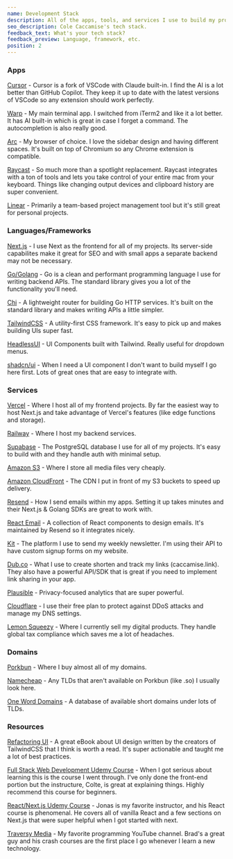 ```yaml
---
name: Development Stack
description: All of the apps, tools, and services I use to build my projects.
seo_description: Cole Caccamise's tech stack.
feedback_text: What's your tech stack?
feedback_preview: Language, framework, etc.
position: 2
---
```


### Apps

[Cursor](https://caccamise.link/cursor) - Cursor is a fork of VSCode with Claude built-in. I find the AI is a lot better than GitHub Copilot. They keep it up to date with the latest versions of VSCode so any extension should work perfectly.

[Warp](https://caccamise.link/warp) - My main terminal app. I switched from iTerm2 and like it a lot better. It has AI built-in which is great in case I forget a command. The autocompletion is also really good.

[Arc](https://caccamise.link/arc) - My browser of choice. I love the sidebar design and having different spaces. It's built on top of Chromium so any Chrome extension is compatible.

[Raycast](https://raycast.com/?via=cole) - So much more than a spotlight replacement. Raycast integrates with a ton of tools and lets you take control of your entire mac from your keyboard. Things like changing output devices and clipboard history are super convenient.

[Linear](https://linear.app) - Primarily a team-based project management tool but it's still great for personal projects.

### Languages/Frameworks

[Next.js](https://nextjs.org) - I use Next as the frontend for all of my projects. Its server-side capabilites make it great for SEO and with small apps a separate backend may not be necessary.

[Go/Golang](https://go.dev/) - Go is a clean and performant programming language I use for writing backend APIs. The standard library gives you a lot of the functionality you'll need.

[Chi](https://go-chi.io/) - A lightweight router for building Go HTTP services. It's built on the standard library and makes writing APIs a little simpler.

[TailwindCSS](https://tailwindcss.com) - A utility-first CSS framework. It's easy to pick up and makes building UIs super fast.

[HeadlessUI](https://headlessui.com) - UI Components built with Tailwind. Really useful for dropdown menus.

[shadcn/ui](https://ui.shadcn.com) - When I need a UI component I don't want to build myself I go here first. Lots of great ones that are easy to integrate with.

### Services

[Vercel](https://vercel.com) - Where I host all of my frontend projects. By far the easiest way to host Next.js and take advantage of Vercel's features (like edge functions and storage).

[Railway](https://caccamise.link/railway) - Where I host my backend services.

[Supabase](https://supabase.com) - The PostgreSQL database I use for all of my projects. It's easy to build with and they handle auth with minimal setup.

[Amazon S3](https://aws.amazon.com/s3) - Where I store all media files very cheaply.

[Amazon CloudFront](https://aws.amazon.com/cloudfront/) - The CDN I put in front of my S3 buckets to speed up delivery.

[Resend](https://resend.com) - How I send emails within my apps. Setting it up takes minutes and their Next.js & Golang SDKs are great to work with.

[React Email](https://react.email) - A collection of React components to design emails. It's maintained by Resend so it integrates nicely.

[Kit](https://kit.com) - The platform I use to send my weekly newsletter. I'm using their API to have custom signup forms on my website.

[Dub.co](https://caccamise.link/dub) - What I use to create shorten and track my links (<Link href='https://caccamise.link/'>caccamise.link</Link>). They also have a powerful API/SDK that is great if you need to implement link sharing in your app.

[Plausible](https://plausible.io) - Privacy-focused analytics that are super powerful.

[Cloudflare](https://cloudflare.com) - I use their free plan to protect against DDoS attacks and manage my DNS settings.

[Lemon Squeezy](https://lemonsqueezy.com) - Where I currently sell my digital products. They handle global tax compliance which saves me a lot of headaches.

### Domains

[Porkbun](https://porkbun.com) - Where I buy almost all of my domains.

[Namecheap](https://namecheap.com) - Any TLDs that aren't available on Porkbun (like .so) I usually look here.

[One Word Domains](https://caccamise.link/domains) - A database of available short domains under lots of TLDs.

### Resources

[Refactoring UI](https://www.refactoringui.com) - A great eBook about UI design written by the creators of TailwindCSS that I think is worth a read. It's super actionable and taught me a lot of best practices.

[Full Stack Web Development Udemy Course](https://www.udemy.com/course/the-web-developer-bootcamp/?couponCode=LEARNNOWPLANS) - When I got serious about learning this is the course I went through. I've only done the front-end portion but the instructure, Colte, is great at explaining things. Highly recommend this course for beginners.

[React/Next.js Udemy Course](https://www.udemy.com/course/the-ultimate-react-course) - Jonas is my favorite instructor, and his React course is phenomenal. He covers all of vanilla React and a few sections on Next.js that were super helpful when I got started with next.

[Traversy Media](https://www.youtube.com/@TraversyMedia) - My favorite programming YouTube channel. Brad's a great guy and his crash courses are the first place I go whenever I learn a new technology.
